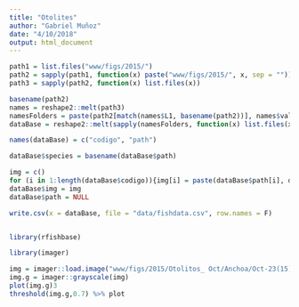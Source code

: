 ```yaml
---
title: "Otolites"
author: "Gabriel Muñoz"
date: "4/10/2018"
output: html_document
---
```



```r


path1 = list.files("www/figs/2015/")
path2 = sapply(path1, function(x) paste("www/figs/2015/", x, sep = ""))
path3 = sapply(path2, function(x) list.files(x))

basename(path2)
names = reshape2::melt(path3)
namesFolders = paste(path2[match(names$L1, basename(path2))], names$value, sep = "/")
dataBase = reshape2::melt(sapply(namesFolders, function(x) list.files(x)))

names(dataBase) = c("codigo", "path")

dataBase$species = basename(dataBase$path)

img = c()
for (i in 1:length(dataBase$codigo)){img[i] = paste(dataBase$path[i], dataBase$codigo[i], sep = "/")}
dataBase$img = img
dataBase$path = NULL

write.csv(x = dataBase, file = "data/fishdata.csv", row.names = F)


library(rfishbase)


```

```r
library(imager)

img = imager::load.image("www/figs/2015/Otolitos_ Oct/Anchoa/Oct-23(15).jpg")
img.g = imager::grayscale(img)
plot(img.g)3
threshold(img.g,0.7) %>% plot
```

